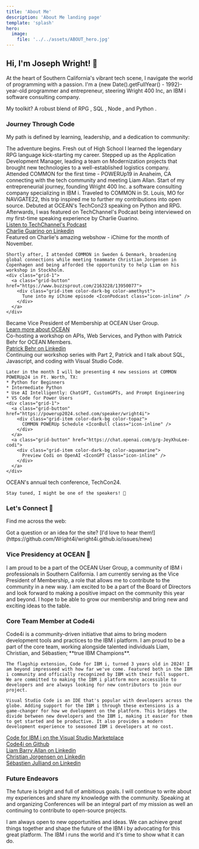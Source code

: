 ```yaml
---
title: 'About Me'
description: 'About Me landing page'
template: 'splash'
hero:
  image:
    file: '../../assets/ABOUT_hero.jpg'
---
```



## Hi, I'm Joseph Wright! 👋

At the heart of Southern California's vibrant tech scene, I navigate the world of programming with a passion. I'm a {new Date().getFullYear() - 1992}-year-old programmer and entrepreneur, steering Wright 400 Inc, an IBM i software consulting company. 

My toolkit? A robust blend of RPG <IconIBM class="icon-inline" />, SQL <IconDB2 class="icon-inline" />, Node <IconNodeJS class="icon-inline" />, and Python <IconPython class="icon-inline" />.

### Journey Through Code <IconCode class="icon-inline" />

My path is defined by learning, leadership, and a dedication to community:

<CardGrid stagger>
  <Card title="February 2011">
    <IconGraduationCap color="darkblue" font-size="3rem" /> 
    The adventure begins. Fresh out of High School I learned the legendary RPG language kick-starting my career.
  </Card>
  <Card title="August 2016">
    <IconLeader color="green" font-size="3rem" /> 
    Stepped up as the Application Development Manager, leading a team on Modernization projects that brought new technologies to a well-established logistics company.
  </Card>
  <Card title="May 2019">
    <IconUsersThree color="dodgerblue" font-size="3rem" /> 
    Attended COMMON for the first time - POWERUp19 in Anaheim, CA connecting with the tech community and meeting Liam Allan.
  </Card>
  <Card title="September 2019">
    <IconBuilding color="red" font-size="3rem" /> 
    Start of my entrepreneurial journey, founding Wright 400 Inc. a software consulting company specializing in IBM i.
  </Card>
  <Card title="October 2022">
    <IconAirplaneTakeoff color="mediumseagreen" font-size="3rem" /> 
    Traveled to COMMON in St. Louis, MO for NAViGATE22, this trip inspired me to further my contributions into open source.
  </Card>
  <Card title="July 2023">
    <IconMicrophone color="purple" font-size="3rem" /> 
    Debuted at OCEAN's TechCon23 speaking on Python and RPG. Afterwards, I was featured on TechChannel's Podcast being interviewed on my first-time speaking experience by Charlie Guarino.
    <div class="grid-1">
      <a class="grid-button" href="https://techchannel.com/SMB/10/2023/advice-ibm-i-developer">
        <div class="grid-item color-dark-bg color-amethyst"> 
          Listen to TechChannel's Podcast <IconPodcast class="icon-inline" />
        </div>
      </a>
      <a class="grid-button" href="https://www.linkedin.com/in/guarinocharles/">
        <div class="grid-item color-dark-bg color-opal"> 
          Charlie Guarino on Linkedin <Icon name="linkedin" class="icon-inline" />
        </div>
      </a>
    </div>
  </Card>
  <Card title="November 2023">
    <IconGlobeEurope color="blue" font-size="3rem" /> 
    Featured on Charlie's amazing webshow - iChime for the month of November. 
    
    Shortly after, I attended COMMON in Sweden & Denmark, broadening global connections while meeting teammate Christian Jorgensen in Copenhagen and being afforded the opportunity to help Liam on his workshop in Stockholm.
    <div class="grid-1">
      <a class="grid-button" href="https://www.buzzsprout.com/2163228/13950077">
        <div class="grid-item color-dark-bg color-amethyst"> 
          Tune into my iChime episode <IconPodcast class="icon-inline" />
        </div>
      </a>
    </div>
  </Card>
  <Card title="January 2024">
    <IconOrganization color="skyblue" font-size="3rem" /> 
    Became Vice President of Membership at OCEAN User Group.
    <div class="grid-1">
      <a class="grid-button" href="https://www.oceanusergroup.org/">
        <div class="grid-item color-dark-bg color-lapis-lazuli"> 
          Learn more about OCEAN <IconWave class="icon-inline" /> 
        </div>
      </a>
    </div>
  </Card>
  <Card title="March 2024">
    <IconWorkshop color="orange" font-size="3rem" />
    Co-hosting a workshop on APIs, Web Services, and Python with Patrick Behr for OCEAN Members.
    <div class="grid-1">
      <a class="grid-button" href="https://www.linkedin.com/in/patrick-behr/">
        <div class="grid-item color-dark-bg color-opal"> 
          Patrick Behr on Linkedin <Icon name="linkedin" class="icon-inline" />
        </div>
      </a>
    </div>
  </Card>
  <Card title="May 2024"> 
    <IconClassroom color="teal" font-size="3rem" />
    Continuing our workshop series with Part 2, Patrick and I talk about SQL, Javascript, and coding with Visual Studio Code.

    Later in the month I will be presenting 4 new sessions at COMMON POWERUp24 in Ft. Worth, TX: 
    * Python for Beginners
    * Intermediate Python
    * Use AI Intelligently: ChatGPT, CustomGPTs, and Prompt Engineering
    * VS Code for Power Users
    <div class="grid-1">
      <a class="grid-button" href="https://powerup2024.sched.com/speaker/wright4i">
        <div class="grid-item color-dark-bg color-topaz"> 
          COMMON POWERUp Schedule <IconBull class="icon-inline" /> 
        </div>
      </a>
      <a class="grid-button" href="https://chat.openai.com/g/g-JeyXhuLee-codi">
        <div class="grid-item color-dark-bg color-aquamarine"> 
          Preview Codi on OpenAI <IconGPT class="icon-inline" />
        </div>
      </a>
    </div>
  </Card>
  <Card title="July 2024">
    <IconCelebrate color="fuchsia" font-size="3rem" />
    OCEAN's annual tech conference, TechCon24. 
    
    Stay tuned, I might be one of the speakers! 🤔
  </Card>
</CardGrid>

### Let's Connect 🤝

Find me across the web:

<div class="grid-4"> 
    <a class="grid-button" href="https://github.com/Wright4i">
      <div class="grid-item color-moonstone">
        <Icon name="github" size="4rem"/> 
      </div>
    </a>
    <a class="grid-button" href="https://linkedin.com/in/Wright4i">
      <div class="grid-item color-opal">
        <Icon name="linkedin" size="4rem" />
      </div>
    </a>
    <a class="grid-button" href="https://youtube.com/@Wright4i">
      <div class="grid-item color-garnet">
        <Icon name="youtube" size="4rem" />
      </div>
    </a>
    <a class="grid-button" href="https://x.com/Wright4i">
      <div class="grid-item color-onyx">
        <Icon name="x.com" size="4rem" />
      </div>
    </a>
</div>

<Aside type="tip">
  Got a question or an idea for the site? [I'd love to hear them!](https://github.com/Wright4i/wright4i.github.io/issues/new)
</Aside>

### Vice Presidency at OCEAN 🌊

I am proud to be a part of the OCEAN User Group, a community of IBM i professionals in Southern California. I am currently serving as the Vice President of Membership, a role that allows me to contribute to the community in a new way. I am excited to be a part of the Board of Directors and look forward to making a positive impact on the community this year and beyond. I hope to be able to grow our membership and bring new and exciting ideas to the table.

### Core Team Member at Code4i  <IconCake class="icon-inline" />️

<div class="grid-2">
  <div class="grid item">
    Code4i is a community-driven initiative that aims to bring modern development tools and practices to the IBM i platform. I am proud to be a part of the core team, working alongside talented individuals Liam, Christian, and Sébastien; **true IBM Champions**.

    The flagship extension, Code for IBM i, turned 3 years old in 2024! I am beyond impresseed with how far we've come. Featured both in the IBM i community and officially recognized by IBM with their full support. We are committed to making the IBM i platform more accessible to developers and are always looking for new contributors to join our project.

    Visual Studio Code is an IDE that's popular with developers across the globe. Adding support for the IBM i through these extensions is a game-changer for how we dvelopment on the platform. This bridges the divide between new developers and the IBM i, making it easier for them to get started and be productive. It also provides a modern development experience to seasoned IBM i developers at no cost.
  </div>
  <div class="grid-1">
    <a class="grid-button" href="https://marketplace.visualstudio.com/items?itemName=HalcyonTechLtd.code-for-ibmi">
      <div class="grid-item color-dark-bg color-lapis-lazuli">
        Code for IBM i on the Visual Studio Marketplace <IconVSCode font-size="1.5rem" class="icon-inline" /> 
      </div>
    </a>
    <a class="grid-button" href="https://github.com/codefori">
      <div class="grid-item color-dark-bg color-pearl">
       Code4i on Github <Icon name="github" size="1.5rem" class="icon-inline" />
      </div>
    </a>
    <a class="grid-button" href="https://www.linkedin.com/in/worksofbarry">
      <div class="grid-item color-dark-bg color-opal">
       Liam Barry Allan on Linkedin <Icon name="linkedin" size="1.5rem" class="icon-inline" />
      </div>
    </a>
    <a class="grid-button" href="https://www.linkedin.com/in/chrjorgensen">
      <div class="grid-item color-dark-bg color-opal">
       Christian Jorgensen on Linkedin <Icon name="linkedin" size="1.5rem" class="icon-inline" />
      </div>
    </a>
    <a class="grid-button" href="https://www.linkedin.com/in/sebjulliand">
      <div class="grid-item color-dark-bg color-opal">
       Sébastien Julliand on Linkedin <Icon name="linkedin" size="1.5rem" class="icon-inline" />
      </div>
    </a>
  </div>
</div>

### Future Endeavors <IconRocket class="icon-inline" />

The future is bright and full of ambitious goals. I will continue to write about my experiences and share my knowledge with the community. 
Speaking at and organizing Conferences will be an integral part of my mission as well an continuing to contribute to open-source projects. 

I am always open to new opportunities and ideas. We can achieve great things together and shape the future of the IBM i by advocating for this great platform. The IBM i runs the world and it's time to show what it can do.
